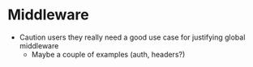# Middleware

- Caution users they really need a good use case for justifying global middleware
  - Maybe a couple of examples (auth, headers?)
